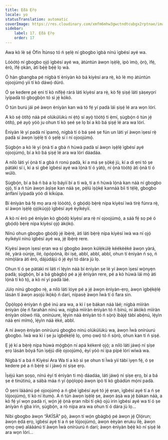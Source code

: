 ```yaml
---
title: Ẹ̀dá Ẹ̀rọ
locale: yo
statusTranslation: automatic
coverImage: https://res.cloudinary.com/xmfm6mhw3gwctndtcubgx2rptnae/image/upload/v1740468922/small_cover_tratado_de_psicologia_revolucionaria_a4c0dca4e0.webp
sidebar:
    label: 17. Ẹ̀dá Ẹ̀rọ
    order: 17
---
```

Awa kò lè sẹ́ Òfin Ìtúnsọ tó ń ṣẹlẹ̀ ní gbogbo ìgbà nínú ìgbésí ayé wa.

Lóòótọ́ ní gbogbo ọjọ́ ìgbésí ayé wa, àtúntún àwọn ìṣẹ̀lẹ̀, ipò ìmọ̀, ọ̀rọ̀, ìfẹ́, èrò, ìfẹ́ ọkàn, àti bẹ́ẹ̀ bẹ́ẹ̀ lọ wà.

Ó hàn gbangba pé nígbà tí ènìyàn kò bá kíyèsí ara rẹ̀, kò lè mọ àtúntún ojoojúmọ́ yìí tí kò dáwọ́ dúró.

Ó ṣe kedere pé ẹni tí kò nífẹ̀ẹ́ rárá láti kíyèsí ara rẹ̀, kò fẹ́ ṣiṣẹ́ láti ṣàṣeyọrí ìyípadà tó gbọgbọ̀n tó sì jẹ́ kókó.

Ó tún burú jáì pé àwọn ènìyàn kan wà tó fẹ́ yí padà láì ṣiṣẹ́ lé ara wọn lórí.

A kò sẹ́ òtítọ́ náà pé olúkúlùkù ní ẹ̀tọ́ sí ayọ̀ tòótọ́ ti ẹ̀mí, ṣùgbọ́n ó tún jẹ́ òtítọ́, pé ayọ̀ yóò ju ohun tí kò ṣeé ṣe lọ bí a kò bá ṣiṣẹ́ lé ara wa lórí.

Ènìyàn lè yí padà ní ìpamọ́, nígbà tí ó bá ṣeé ṣe fún un láti yí àwọn ìṣesí rẹ̀ padà sí àwọn ìṣẹ̀lẹ̀ tí ó ṣẹlẹ̀ sí i ní ojoojúmọ́.

Ṣùgbọ́n a kò lè yí ọ̀nà tí a gbà ń hùwà padà sí àwọn ìṣẹ̀lẹ̀ ìgbésí ayé ojoojúmọ́, bí a kò bá ṣiṣẹ́ lé ara wa lórí dáadáa.

A nílò láti yí ọ̀nà tí a gbà ń ronú padà, kí a má ṣe ṣọ̀kẹ́ jù, kí a di ẹni tó ṣe pàtàkì sí i, kí a sì gbé ìgbésí ayé wa lọ́nà tí ó yàtọ̀, ní ọ̀nà tòótọ́ àti ọ̀nà tí ó wúlò.

Ṣùgbọ́n, bí a bá ń bá a lọ báyìí bí a ti wà, tí a ń hùwà lọ́nà kan náà ní gbogbo ọjọ́, tí a ń tún àwọn àṣìṣe kan náà ṣe, pẹ̀lú ìṣọ̀kẹ́ kannáà bíi ti tẹ́lẹ̀, gbogbo ànfàní ìyípadà yóò di kíkúpa.

Bí ènìyàn bá fẹ́ mọ ara rẹ̀ lóòótọ́, ó gbọ́dọ̀ bẹ̀rẹ̀ nípa kíyèsí ìwà tirẹ̀ fúnra rẹ̀, sí àwọn ìṣẹ̀lẹ̀ ọjọ́kúọjọ́ ìgbésí ayé èyíkéyìí.

A kò ní èrò pé ènìyàn kò gbọ́dọ̀ kíyèsí ara rẹ̀ ní ojoojúmọ́, a sáà fẹ́ sọ pé ó gbọ́dọ̀ bẹ̀rẹ̀ nípa kíyèsí ọjọ́ àkọ́kọ́.

Nínú ohun gbogbo gbọ́dọ̀ jẹ́ ìbẹ̀rẹ̀, àti láti bẹ̀rẹ̀ nípa kíyèsí ìwà wa ní ọjọ́ èyíkéyìí nínú ìgbésí ayé wa, jẹ́ ìbẹ̀rẹ̀ rere.

Kíyèsí àwọn ìṣesí ẹran wa sí gbogbo àwọn kúlẹ̀kúlẹ̀ kéékèèké àwọn yàrá, ilé, yàrá oúnjẹ, ilé, òpópónà, ibi iṣẹ́, abbl, abbl, abbl, ohun tí ènìyàn ń sọ, ń nímọ̀lára àti èrò, dájúdájú ó jẹ́ èyí tó dára jù lọ.

Ohun tí ó ṣe pàtàkì ni láti rí lẹ́yìn náà bí ènìyàn ṣe lè yí àwọn ìṣesí wọ̀nyẹn padà; ṣùgbọ́n, bí a bá gbàgbọ́ pé a jẹ́ ènìyàn rere, pé a kò hùwà láì mọ̀ àti lọ́nà tí kò tọ́, a kò ní yí padà láé.

Jùlọ nínú gbogbo rẹ̀, a nílò láti lóye pé a jẹ́ àwọn ènìyàn-ẹrọ, àwọn ìgbẹ́kẹ̀lẹ́ lásán tí àwọn aṣojú ìkọ̀kọ̀ ń darí, nípasẹ̀ àwọn Ìwà tí ó fara sin.

Ọ̀pọ̀lọpọ̀ ènìyàn ń gbé inú ara wa, a kì í ṣe bákan náà láé; nígbà mìíràn ènìyàn ọ̀lẹ ń farahàn nínú wa, nígbà mìíràn ènìyàn tó ń bínú, ní àkókò mìíràn ènìyàn olówó ńlá, onínúure, lẹ́yìn náà ènìyàn tó ń sọ̀rọ̀ ìbàjẹ́ tàbí abẹ́nú, lẹ́yìn náà ẹni mímọ́, lẹ́yìn náà èké, abbl.

A ní àwọn ènìyàn onírúurú gbogbo nínú olúkúlùkù wa, àwọn Ìwà onírúurú gbogbo. Ìwà wa kì í ṣe ju ìgbẹ́kẹ̀lẹ́ lọ, ọmọ ọwọ́ tó ń sọ̀rọ̀, ohun kan tí ń ṣiṣẹ́.

Ẹ jẹ́ kí a bẹ̀rẹ̀ nípa hùwà mọ́gbọ́n ní apá kékeré ọjọ́; a nílò láti jáwọ́ ní ṣíṣe ẹrọ lásán bóyá fún ìṣẹ́jú díẹ̀ ojoojúmọ́, èyí yóò ní ipa pípé lórí wíwà wa.

Nígbà tí a bá ń Kíyèsí Ara Wa tí a kò sì ṣe ohun tí Ìwà yìí tàbí ìyẹn fẹ́, ó ṣe kedere pé a ń bẹ̀rẹ̀ sí í jáwọ́ ní ṣíṣe ẹrọ.

Ìṣẹ́jú kan ṣoṣo, nínú èyí tí ènìyàn ti mọ̀ dáadáa, láti jáwọ́ ní ṣíṣe ẹrọ, bí a bá ṣe é tinútinú, a sábà máa ń yí ọ̀pọ̀lọpọ̀ àwọn ipò tí kò gbádùn mọ́ni padà.

Ó ṣeni láàánú pé ojoojúmọ́ a ń gbé ìgbésí ayé tó jẹ́ ẹran, ìgbésí ayé tí a ń ṣe lójoojúmọ́, tí kò ní ìtumọ̀. A ń tún àwọn ìṣẹ̀lẹ̀ ṣe, àwọn àṣà wa jẹ́ bákan náà, a kò fẹ́ yí wọn padà rí, wọ́n jẹ́ ọ̀nà ẹran níbi tí ọkọ̀ ojú irin ìgbésí ayé wa tí ó ṣe àníyàn ń gba ìrìn, ṣùgbọ́n, a rò nípa ara wa ohun tí ó dára jù lọ...

Níbi gbogbo àwọn “ÀKÍSÀ” pọ̀, àwọn tí wọ́n gbàgbọ́ pé àwọn jẹ́ Ọlọ́run; àwọn ẹ̀dá ẹrọ, ìgbésí ayé tí a ń ṣe lójoojúmọ́, àwọn èèyàn eruku ilẹ̀, àwọn ọmọ ọwọ́ aláàánú tí àwọn Ìwà onírúurú ń darí; àwọn ènìyàn bẹ́ẹ̀ kò ní ṣiṣẹ́ lé ara wọn lórí...


